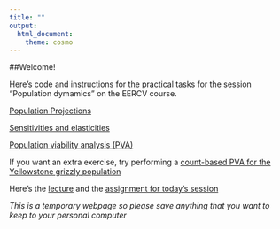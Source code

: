 ```yaml
---
title: ""
output:
  html_document:
    theme: cosmo
---
```


##Welcome!

Here's code and instructions for the practical tasks for the session "Population dymamics" on the EERCV course. 

[Population Projections](Activity/PopulationProjection.html)  

[Sensitivities and elasticities](Activity/SensitivitiesAndElasticities.html)  

[Population viability analysis (PVA)](Activity/PopulationViabilityAnalysis.html)  

If you want an extra exercise, try performing a [count-based PVA for the Yellowstone grizzly population](http://www.montana.edu/screel/teaching/bioe-440r-521/course-outline/count-based-PVA-grizzly-data.R)


Here's the [lecture](PopulationDynamics_EERCV19.pdf) and the [assignment for today's session](Activity/Assignment.html)

*This is a temporary webpage so please save anything that you want to keep to your personal computer*

